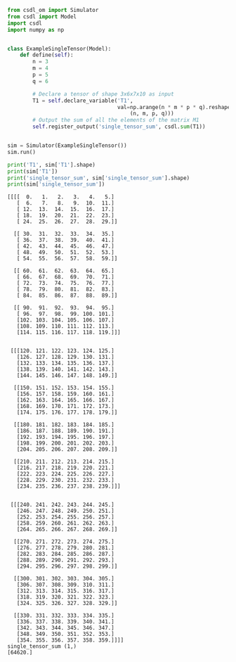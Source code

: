 ```py
from csdl_om import Simulator
from csdl import Model
import csdl
import numpy as np


class ExampleSingleTensor(Model):
    def define(self):
        n = 3
        m = 4
        p = 5
        q = 6

        # Declare a tensor of shape 3x6x7x10 as input
        T1 = self.declare_variable('T1',
                                   val=np.arange(n * m * p * q).reshape(
                                       (n, m, p, q)))
        # Output the sum of all the elements of the matrix M1
        self.register_output('single_tensor_sum', csdl.sum(T1))


sim = Simulator(ExampleSingleTensor())
sim.run()

print('T1', sim['T1'].shape)
print(sim['T1'])
print('single_tensor_sum', sim['single_tensor_sum'].shape)
print(sim['single_tensor_sum'])
```


```T1 (3, 4, 5, 6)
[[[[  0.   1.   2.   3.   4.   5.]
   [  6.   7.   8.   9.  10.  11.]
   [ 12.  13.  14.  15.  16.  17.]
   [ 18.  19.  20.  21.  22.  23.]
   [ 24.  25.  26.  27.  28.  29.]]

  [[ 30.  31.  32.  33.  34.  35.]
   [ 36.  37.  38.  39.  40.  41.]
   [ 42.  43.  44.  45.  46.  47.]
   [ 48.  49.  50.  51.  52.  53.]
   [ 54.  55.  56.  57.  58.  59.]]

  [[ 60.  61.  62.  63.  64.  65.]
   [ 66.  67.  68.  69.  70.  71.]
   [ 72.  73.  74.  75.  76.  77.]
   [ 78.  79.  80.  81.  82.  83.]
   [ 84.  85.  86.  87.  88.  89.]]

  [[ 90.  91.  92.  93.  94.  95.]
   [ 96.  97.  98.  99. 100. 101.]
   [102. 103. 104. 105. 106. 107.]
   [108. 109. 110. 111. 112. 113.]
   [114. 115. 116. 117. 118. 119.]]]


 [[[120. 121. 122. 123. 124. 125.]
   [126. 127. 128. 129. 130. 131.]
   [132. 133. 134. 135. 136. 137.]
   [138. 139. 140. 141. 142. 143.]
   [144. 145. 146. 147. 148. 149.]]

  [[150. 151. 152. 153. 154. 155.]
   [156. 157. 158. 159. 160. 161.]
   [162. 163. 164. 165. 166. 167.]
   [168. 169. 170. 171. 172. 173.]
   [174. 175. 176. 177. 178. 179.]]

  [[180. 181. 182. 183. 184. 185.]
   [186. 187. 188. 189. 190. 191.]
   [192. 193. 194. 195. 196. 197.]
   [198. 199. 200. 201. 202. 203.]
   [204. 205. 206. 207. 208. 209.]]

  [[210. 211. 212. 213. 214. 215.]
   [216. 217. 218. 219. 220. 221.]
   [222. 223. 224. 225. 226. 227.]
   [228. 229. 230. 231. 232. 233.]
   [234. 235. 236. 237. 238. 239.]]]


 [[[240. 241. 242. 243. 244. 245.]
   [246. 247. 248. 249. 250. 251.]
   [252. 253. 254. 255. 256. 257.]
   [258. 259. 260. 261. 262. 263.]
   [264. 265. 266. 267. 268. 269.]]

  [[270. 271. 272. 273. 274. 275.]
   [276. 277. 278. 279. 280. 281.]
   [282. 283. 284. 285. 286. 287.]
   [288. 289. 290. 291. 292. 293.]
   [294. 295. 296. 297. 298. 299.]]

  [[300. 301. 302. 303. 304. 305.]
   [306. 307. 308. 309. 310. 311.]
   [312. 313. 314. 315. 316. 317.]
   [318. 319. 320. 321. 322. 323.]
   [324. 325. 326. 327. 328. 329.]]

  [[330. 331. 332. 333. 334. 335.]
   [336. 337. 338. 339. 340. 341.]
   [342. 343. 344. 345. 346. 347.]
   [348. 349. 350. 351. 352. 353.]
   [354. 355. 356. 357. 358. 359.]]]]
single_tensor_sum (1,)
[64620.]
```
